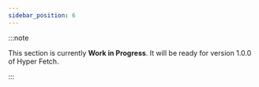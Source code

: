 ```yaml
---
sidebar_position: 6
---
```


:::note

This section is currently **Work in Progress**. It will be ready for version 1.0.0 of Hyper Fetch.

:::
